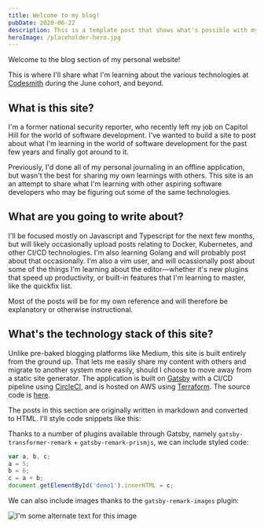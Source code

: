 ```yaml
---
title: Welcome to my blog!
pubDate: 2020-06-22
description: This is a template post that shows what's possible with my blog.
heroImage: /placeholder-hero.jpg
---
```


Welcome to the blog section of my personal website!

This is where I'll share what I'm learning about the various technologies at <a href="https://www.codesmith.io">Codesmith</a> during the June cohort, and beyond. 

## What is this site?

I'm a former national security reporter, who recently left my job on Capitol Hill for the world of software development. I've wanted to build a site to post about what I'm learning in the world of software development for the past few years and finally got around to it.

Previously, I'd done all of my personal journaling in an offline application, but wasn't the best for sharing my own learnings with others. This site is an an attempt to share what I'm learning with other aspiring software developers who may be figuring out some of the same technologies.

## What are you going to write about?

I'll be focused mostly on Javascript and Typescript for the next few months, but will likely occasionally upload posts relating to Docker, Kubernetes, and other CI/CD technologies. I'm also learning Golang and will probably post about that occasionally. I'm also a vim user, and will ocassionally post about some of the things I'm learning about the editor—whether it's new plugins that speed up productivity, or built-in features that I'm learning to master, like the quickfix list.

Most of the posts will be for my own reference and will therefore be explanatory or otherwise instructional.

## What's the technology stack of this site?

Unlike pre-baked blogging platforms like Medium, this site is built entirely from the ground up. That lets me easily share my content with others and migrate to another system more easily, should I choose to move away from a static site generator. The application is built on <a href="https://www.gatsby.io">Gatsby</a> with a CI/CD pipeline using <a href="http://circleci.com/">CircleCI</a>, and is hosted on AWS using <a href="https://www.terraform.io/">Terraform</a>. The source code is <a href="https://github.com/harrisoncramer/harrisoncramer.me">here</a>.

The posts in this section are originally written in markdown and converted to HTML. I'll style code snippets like this:

Thanks to a number of plugins available through Gatsby, namely `gatsby-transformer-remark` + `gatsby-remark-prismjs`, we can include styled code:

```javascript
var a, b, c;
a = 5;
b = 6;
c = a + b;
document.getElementById('demo1').innerHTML = c;
```

We can also include images thanks to the `gatsby-remark-images` plugin:

![I'm some alternate text for this image](/example-image.png "These are some of the styles used in this site.")
